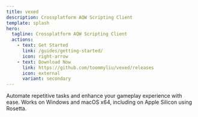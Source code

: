 ```yaml
---
title: vexed
description: Crossplatform AQW Scripting Client
template: splash
hero:
  tagline: Crossplatform AQW Scripting Client
  actions:
    - text: Get Started
      link: /guides/getting-started/
      icon: right-arrow
    - text: Download Now
      link: https://github.com/toommyliu/vexed/releases
      icon: external
      variant: secondary
---
```



<CardGrid>
  <Card title="Scriptable" icon="seti:javascript">
    Automate repetitive tasks and enhance your gameplay experience with ease.
  </Card>
  <Card title="Platform Support" icon="laptop">
    Works on Windows and macOS x64, including on Apple Silicon using Rosetta.
  </Card>
</CardGrid>

